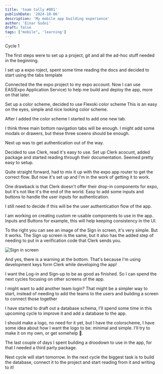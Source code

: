 ```yaml
---
title: 'team tally #001'
publishDate: '2024-10-06'
description: 'My mobile app building experience'
author: 'Einar Gudni'
draft: false
tags: ["mobile", 'learning']
---
```


<Draft />

<SubHeading>
  Cycle 1
</SubHeading>

<div class="mt-2 realtive">

<p class="mt-2">
  The first steps were to set up a project, git and all the ad-hoc stuff needed in the beginning.
</p>

<p class="mt-2">
  I set up a expo roject, spent some time reading the docs and decided to start using the <InlineLink href="https://github.com/expo/expo/tree/main/templates/expo-template-tabs">tabs template</InlineLink>
</p>

<p class="mt-2">
  Connected the the expo project to my expo account.
  Now I can use <InlineLink href="https://docs.expo.dev/eas/">EAS(Expo Application Service)</InlineLink> to help me build and deploy the app, more on that later.
</p>

<p class="mt-2">
  Set up a color scheme, decided to use <InlineLink href="https://stephango.com/flexoki">Flexoki color scheme</InlineLink>
  This is an easy on the eyes, simple and nice looking color scheme.
</p>

<p class="mt-2">
  After I added the color scheme I started to add one new tab.
</p>

<p class="mt-2">
  I think three main bottom navigation tabs will be enough. I might add some modals or drawers, but these three sceens should be enough.
</p>

<p class="mt-2">
  Next up was to get authentication out of the way.
</p>

<p class="mt-2">
  Decided to use <InlineLink href="https://clerk.com/">Clerk</InlineLink>, read it's easy to use.
  Set up Clerk acocunt, added package and started reading through their documentation.
  Seemed pretty easy to setup.
</p>

<p class="mt-2">
  Quite straight forward, had to mix it up with the expo app router to get the correct flow. But now it's set up and I'm in the work of getting it to work.
</p>

<p class="mt-2">
  One drawback is that Clerk doesn't offer their drop-in components for expo, but it's not like it's the end of the world.
  Easy to add some inputs and buttons to handle the user inputs for authentication.
</p>

<p class="mt-2">
  I still need to decide if this will be the user authentication flow of the app.
</p>

<p class="mt-2">
  I am working on creating custom re-usable components to use in the app.
  Inputs and Buttons for example, this will help keeping consistency in the UI.
</p>

<p class="mt-2 underline">
  To the right you can see an image of the Sign in screen, it's very simple. But it works. The Sign up screen is the same, but it also has the
  added step of needing to put in a verification code that Clerk sends you.
</p>
<Image alt="Sign in screen" src={signIn} width={300} height={600} class="absolute right-0 top-1/2" />

<p class="mt-2">
  And yes, there is a warning at the bottom. That's because I'm using development keys form Clerk while developing the app!
</p>

<p class="mt-2">
  I want the Log-in and Sign-up to be as good as finished. So I can spend the next cycles focusing on other screens of the app.
</p>

<p class="mt-2">
  I might want to add another team login? That might be a simpler way to start, instead of needing to add the teams to the users and building a screen to connect those together
</p>

<p class="mt-2">
  I have started to draft out a database schema, I'll spend some time in this upcoming cycle to improve it and add a database to the app.
</p>

<p class="mt-2">
  I should make a logo, no need for it yet, but I have the colorscheme, I have some idea about how I want the logo to be: minimal and simple. I'll try to make it on my own, or get somehelp 🤠.
</p>

<p class="mt-2">
  The last couple of days I spent building a droodown to use in the app, for that I needed a <InlineLink href="https://github.com/lawnstarter/react-native-picker-select?tab=readme-ov-file">third party package.</InlineLink>
</p>

<p class="mt-2">
  Next cycle will start tomorrow. In the next cycle the biggest task is to build the database, connect it to the project and start reading from it and writing to it!
</p>

</div>
